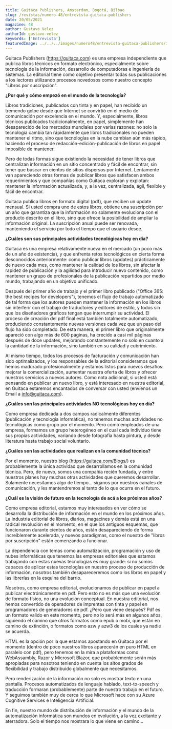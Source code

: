 ```yaml
---
title: Guitaca Publishers, Amsterdam, Bogotá, Bilbao
slug: /revistas/numero-48/entrevista-guitaca-publishers
date: 20/05/2021
magazine: 48
author: Gustavo Velez
authorId: gustavo-velez
keywords: ['Entrevista']
featuredImage: ../../../images/numero48/entrevista-guitaca-publishers/image1.png
---
```



Guitaca Publishers (<https://guitaca.com>) es una empresa independiente
que publica libros técnicos en formato electrónico, especialmente sobre
tecnología de la información, desarrollo de computadoras e ingeniería de
sistemas. La editorial tiene como objetivo presentar todas sus
publicaciones a los lectores utilizando procesos novedosos como nuestro
concepto "Libros por suscripción".

**¿Por qué y cómo empezó en el mundo de la tecnología?**

Libros tradiciones, publicados con tinta y en papel, han recibido un
tremendo golpe desde que Internet se convirtió en el medio de
comunicación por excelencia en el mundo. Y, especialmente, libros
técnicos publicados tradicionalmente, en papel, simplemente han
desaparecido de los mercados mundiales por varias razones: no solo la
tecnología cambia tan rápidamente que libros tradicionales no pueden
mantener el ritmo, sino que tecnologías en la nube cambian aún más
rápido, haciendo el proceso de redacción-edición-publicación de libros
en papel imposible de mantener.

Pero de todas formas sigue existiendo la necesidad de tener libros que
centralizan información en un sitio concentrado y fácil de encontrar,
sin tener que buscar en cientos de sitios dispersos por Internet.
Lentamente van apareciendo otras formas de publicar libros que
satisfacen ambos requerimientos y que compañías como Guitaca exploran y
explotan: mantener la información actualizada, y, a la vez,
centralizada, ágil, flexible y fácil de encontrar.

Guitaca publica libros en formato digital (pdf), que reciben un update
mensual. Si usted compra uno de estos libros, obtiene una suscripción
por un año que garantiza que la información no solamente evoluciona con
el producto descrito en el libro, sino que ofrece la posibilidad de
ampliar la información original. La suscripción anual puede ser
renovada, manteniendo el servicio por todo el tiempo que el usuario
desee.

**¿Cuáles son sus principales actividades tecnológicas hoy en día?**

Guitaca es una empresa relativamente nueva en el mercado (un poco más de
un año de existencia), y que enfrenta retos tecnológicos en cierta forma
desconocidos anteriormente: como publicar libros (updates) prácticamente
de nuevo cada mes, como mantener la calidad de los libros, sin afectar
la rapidez de publicación y la agilidad para introducir nuevo contenido,
como mantener un grupo de profesionales de la publicación repartidos por
medio mundo, trabajando en un objetivo unificado.

Después del primer año de trabajo y el primer libro publicado ("Office
365: the best recipes for developers"), tenemos el flujo de trabajo
automatizado de tal forma que los autores pueden mantener la información
en los libros sin interferir con el trabajo de traductores y editores de
estilo, y todos sin que los diseñadores gráficos tengan que interrumpir
su actividad. El proceso de creación del pdf final está también
totalmente automatizado, produciendo constantemente nuevas versiones
cada vez que un paso del flujo ha sido completado. De esta manera, el
primer libro que originalmente apareció con algo más de 600 páginas, ha
crecido a casi mil páginas después de doce updates, mejorando
constantemente no solo en cuanto a la cantidad de la información, sino
también en su calidad y cubrimiento.

Al mismo tiempo, todos los procesos de facturación y comunicación han
sido optimalizados, y los responsables de la editorial consideramos que
hemos madurado profesionalmente y estamos listos para nuevos desafíos:
mejorar la comercialización, aumentar nuestra oferta de libros y ofrecer
nuestros servicios a nuevos autores. Como nota adicional, si usted está
pensando en publicar un nuevo libro, y está interesado en nuestra
editorial, en Guitaca estaremos encantados de conversar con usted
(envíenos un Email a <info@guitaca.com>).

**¿Cuáles son las principales actividades NO tecnológicas hoy en día?**

Como empresa dedicada a dos campos radicalmente diferentes (publicación
y tecnología informática), no tenemos muchas actividades no tecnológicas
como grupo por el momento. Pero como empleados de una empresa, formamos
un grupo heterogéneo en el cual cada individuo tiene sus propias
actividades, variando desde fotografía hasta pintura, y desde literatura
hasta trabajo social voluntario.

**¿Cuáles son las actividades que realizan en la comunidad técnica?**

Por el momento, nuestro blog (<https://guitaca.com/Blogs/>) es
probablemente la única actividad que desarrollamos en la comunidad
técnica. Pero, de nuevo, somos una compañía recién fundada, y entre
nuestros planes hay muchas otras actividades que queremos desarrollar.
Solamente necesitamos algo de tiempo... síganos por nuestros canales de
comunicación, y les mantendremos al tanto de lo que ocurra en el futuro.

**¿Cuál es la visión de futuro en la tecnología de acá a los próximos años?**

Como empresa editorial, estamos muy interesados en ver cómo se
desarrolla la distribución de información en el mundo en los próximos
años. La industria editorial de libros, diarios, magacines y demás está
en una radical revolución en el momento, en el que los antiguos
esquemas, que funcionaron durante cientos de años, están desapareciendo
de forma increíblemente acelerada, y nuevos paradigmas, como el nuestro
de "libros por suscripción" están comenzando a funcionar.

La dependencia con temas como automatización, programación y uso de
nubes informáticas que tenemos las empresas editoriales que estamos
trabajando con estas nuevas tecnologías es muy grande: si no somos
capaces de aplicar estas tecnologías en nuestro proceso de producción de
información, nosotros también desapareceremos como los libros en papel y
las librerías en la esquina del barrio.

Nosotros, como empresa editorial, evolucionamos de publicar en papel a
publicar electrónicamente en pdf. Pero esto no es más que una evolución
de formato físico, no una evolución conceptual. En nuestra editorial,
nos hemos convertido de operadores de imprentas con tinta y papel en
programadores de generadores de pdf. ¿Pero que viene después? Pdf es un
formato valido en este momento, pero no lo será más en algunos años,
siguiendo el camino que otros formatos como epub o mobi, que están en
camino de extinción, o formatos como azw y azw3 de los cuales ya nadie
se acuerda.

HTML es la opción por la que estamos apostando en Guitaca por el momento
(dentro de poco nuestros libros aparecerán en puro HTML en paralelo con
pdf), pero tenemos en la mira a plataformas como WebAssambly, Razor y
Microsoft Blazor, que probablemente serán más apropiadas para nosotros
teniendo en cuenta los altos grados de flexibilidad y trabajo
distribuido globalmente que necesitamos.

Pero renderización de la información no solo es mostrar texto en una
pantalla. Procesos automatizados de lenguaje hablado, text-to-speech y
traducción formaran (probablemente) parte de nuestro trabajo en el
futuro. Y seguimos también muy de cerca lo que Microsoft hace con su
Azure Cognitive Services e Inteligencia Artificial.

En fin, nuestro mundo de distribución de información y el mundo de la
automatización informática son mundos en evolución, a la vez excitante y
aterradora. Solo el tiempo nos mostrara lo que viene en camino...
